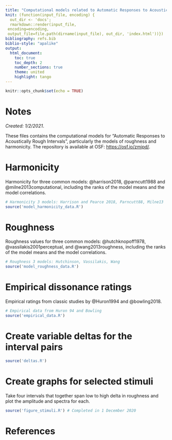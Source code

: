 ```yaml
---
title: "Computational models related to Automatic Responses to Acoustically Rough Intervals"
knit: (function(input_file, encoding) {
  out_dir <- 'docs';
  rmarkdown::render(input_file,
 encoding=encoding,
 output_file=file.path(dirname(input_file), out_dir, 'index.html'))})
bibliography: refs.bib
biblio-style: "apalike"
output:
  html_document:
    toc: true
    toc_depth: 2
    number_sections: true
    theme: united
    highlight: tango
---
```


```r
knitr::opts_chunk$set(echo = TRUE)
```
# Notes

_Created: 1/2/2021_.

These files contains the computational models for "Automatic Responses to Acoustically Rough Intervals", particularly the models of roughness and harmonicity. The repository is available at OSF: [https://osf.io/zmjpd/](https://osf.io/zmjpd/).

# Harmonicity

Harmonicity for three common models: @harrison2018, @parncutt1988 and @milne2013computational, including the ranks of the model means and the model correlations.

```r
# Harmonicity 3 models: Harrison and Pearce 2018, Parncutt88, Milne13 
source('model_harmonicity_data.R')
```

# Roughness

Roughness values for three common models: @hutchknopoff1978, @vassilakis2001perceptual, and @wang2013roughness, including the ranks of the model means and the model correlations.

```r
# Roughness 3 models: Hutchinson, Vassilakis, Wang
source('model_roughness_data.R')
```

# Empirical dissonance ratings

Empirical ratings from classic studies by @Huron1994 and @bowling2018.

```r
# Empirical data from Huron 94 and Bowling
source('empirical_data.R')
```

# Create variable deltas for the interval pairs

```r
source('deltas.R')
```

# Create graphs for selected stimuli

Take four intervals that together span low to high delta in roughness and plot the amplitude and spectra for each.

```r
source('figure_stimuli.R') # Completed in 1 December 2020
```

# References

<div id="refs"></div>

